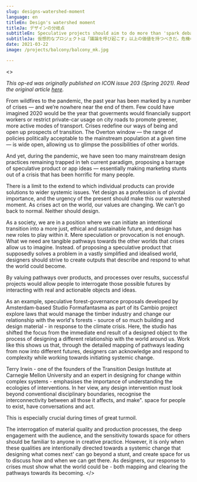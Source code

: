 ```yaml
---
slug: designs-watershed-moment
language: en
titleEn: Design's watershed moment
titleJa: デザインの分岐点
subtitleEn: Speculative projects should aim to do more than 'spark debate' - amid crises, design can show the way to what comes next.
subtitleJa: 仮想的なプロジェクトは「議論を呼び起こす」以上の価値を持つべきだ。危機の中で、デザインは次に来るものへの道を示す。
date: 2021-03-22
image: /projects/balcony/balcony_mk.jpg

---
```


<Monolingual>
<>

_This op-ed was originally published on ICON issue 203 (Spring 2021). Read the original article [here](https://fliphtml5.com/byhn/tvyw/ICON_203_-_Spring_2021/)._
  
From wildfires to the pandemic, the past year has been marked by a number of crises — and we’re nowhere near the end of them. Few could have imagined 2020 would be the year that goverments would financially support workers or restrict private-car usage on city roads to promote greener, more active modes of transport. Crises redefine our ways of being and open up prospects of transition. The Overton window — the range of policies politically acceptable to the mainstream population at a given time — is wide open, allowing us to glimpse the possibilities of other worlds.

And yet, during the pandemic, we have seen too many mainstream design practices remaining trapped in teh current paradigm, proposing a barrage of speculative product or app ideas — essentially making marketing stunts out of a crisis that has been horrific for many people.

There is a limit to the extend to which individual products can provide solutions to wider systemic issues. Yet design as a profession is of pivotal importance, and the urgency of the present should make this our watershed moment. As crises act on the world, our values are changing. We can’t go back to normal. Neither should design.

As a society, we are in a position where we can initiate an intentional transition into a more just, ethical and sustainable future, and design has new roles to play within it. Mere speculation or provocation is not enough. What we need are tangible pathways towards the other worlds that crises allow us to imagine. Instead. of proposing a speculative product that supposedly solves a problem in a vastly simplified and idealised world, designers should strive to create outputs that describe and respond to what the world could become.

By valuing pathways over products, and processes over results, successful projects would allow people to interrogate those possible futures by interacting with real and actionable objects and ideas.

As an example, speculative forest-governance proposals developed by Amsterdam-based Studio Formafantasma as part of its Cambio project explore laws that would manage the timber industry and change our relationship with the world's forests - source of so much building and design material - in response to the climate crisis. Here, the studio has shifted the focus from the immediate end result of a designed object to the process of designing a different relationship with the world around us. Work like this shows us that, through the detailed mapping of pathways leading from now into different futures, designers can acknowledge and respond to complexity while working towards initiating systemic change.

Terry Irwin - one of the founders of the Transition Design Institute at Carnegie Mellon University and an expert in designing for change within complex systems - emphasises the importance of understanding the ecologies of interventions. In her view, any design intervention must look beyond conventional disciplinary boundaries, recognise the interconnectivity between all those it affects, and make". space for people to exist, have conversations and act.

This is especially crucial during times of great turmoil.

The interrogation of material quality and production processes, the deep engagement with the audience, and the sensitivity towards space for others should be familiar to anyone in creative practice. However, it is only when these qualities are intentionally directed towards a systemic change that designing what comes next' can go beyond a stunt, and create space for us to discuss how and when we can get there. As designers, our response to crises must show what the world could be - both mapping and clearing the pathways towards its becoming.
</>
</Monolingual>